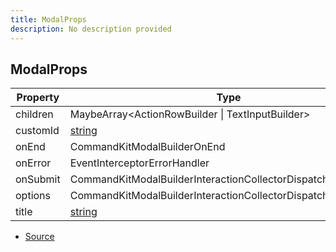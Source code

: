 ```yaml
---
title: ModalProps
description: No description provided
---
```


## ModalProps

| Property | Type | Value |
| ----------- | ----------- | ----------- |
| children | MaybeArray\<ActionRowBuilder \| TextInputBuilder> | N/A |
| customId | [string](https://developer.mozilla.org/en-US/docs/Web/JavaScript/Reference/Global_Objects/String) | N/A |
| onEnd | CommandKitModalBuilderOnEnd | N/A |
| onError | EventInterceptorErrorHandler | N/A |
| onSubmit | CommandKitModalBuilderInteractionCollectorDispatch | N/A |
| options | CommandKitModalBuilderInteractionCollectorDispatchContextData | N/A |
| title | [string](https://developer.mozilla.org/en-US/docs/Web/JavaScript/Reference/Global_Objects/String) | N/A |


- [Source](https://github.com/underctrl-io/commandkit/blob/98b939d6fdf8beaae597b4dc0351a139da52ee8d/packages/commandkit/src/components/v1/modal/Modal.ts#L12)
